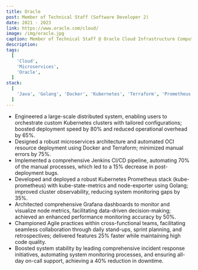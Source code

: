 ```yaml
---
title: Oracle
post: Member of Technical Staff (Software Developer 2)
date: 2021 - 2023
link: https://www.oracle.com/cloud/
image: /img/oracle.jpg
caption: Member of Technical Staff @ Oracle Cloud Infrastructure Compute
description: 
tags:
  [
    'Cloud',
    'Microservices',
    'Oracle',
  ]
stack:
  [
    'Java', 'Golang', 'Docker', 'Kubernetes', 'Terraform', 'Prometheus', 'Grafana', 'Oracle Cloud Infrastructure', 'Scripting',
  ]
---
```


- Engineered a large-scale distributed system, enabling users to orchestrate custom Kubernetes clusters with tailored
configurations; boosted deployment speed by 80% and reduced operational overhead by 65%.
- Designed a robust microservices architecture and automated OCI resource deployment using Docker and Terraform;
minimized manual errors by 75%.
- Implemented a comprehensive Jenkins CI/CD pipeline, automating 70% of the manual processes, which led to a 15%
decrease in post-deployment bugs.
- Developed and deployed a robust Kubernetes Prometheus stack (kube-prometheus) with kube-state-metrics and
node-exporter using Golang; improved cluster observability, reducing system monitoring gaps by 35%.
- Architected comprehensive Grafana dashboards to monitor and visualize node metrics, facilitating data-driven
decision-making; achieved an enhanced performance monitoring accuracy by 50%.
- Championed Agile practices within cross-functional teams, facilitating seamless collaboration through daily stand-ups,
sprint planning, and retrospectives; delivered features 25% faster while maintaining high code quality.
- Boosted system stability by leading comprehensive incident response initiatives, automating system monitoring processes, and
ensuring all-day on-call support, achieving a 40% reduction in downtime.
